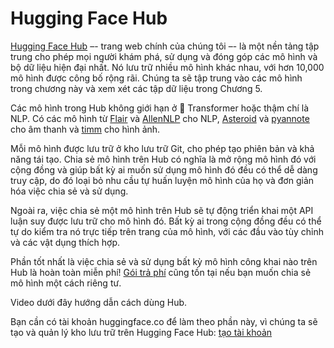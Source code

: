 # Hugging Face Hub

<CourseFloatingBanner
    chapter={4}
    classNames="absolute z-10 right-0 top-0"
/>

[Hugging Face Hub](https://huggingface.co/) –- trang web chính của chúng tôi –- là một nền tảng tập trung cho phép mọi người khám phá, sử dụng và đóng góp các mô hình và bộ dữ liệu hiện đại nhất. Nó lưu trữ nhiều mô hình khác nhau, với hơn 10,000 mô hình được công bố rộng rãi. Chúng ta sẽ tập trung vào các mô hình trong chương này và xem xét các tập dữ liệu trong Chương 5.

Các mô hình trong Hub không giới hạn ở 🤗 Transformer hoặc thậm chí là NLP. Có các mô hình từ [Flair](https://github.com/flairNLP/flair) và [AllenNLP](https://github.com/allenai/allennlp) cho NLP, [Asteroid](https://github.com/asteroid-team/asteroid) và  [pyannote](https://github.com/pyannote/pyannote-audio) cho âm thanh và [timm](https://github.com/rwightman/pytorch-image-models) cho hình ảnh.

Mỗi mô hình được lưu trữ ở kho lưu trữ Git, cho phép tạo phiên bản và khả năng tái tạo. Chia sẻ mô hình trên Hub có nghĩa là mở rộng mô hình đó với cộng đồng và giúp bất kỳ ai muốn sử dụng mô hình đó đều có thể dễ dàng truy cập, do đó loại bỏ nhu cầu tự huấn luyện mô hình của họ và đơn giản hóa việc chia sẻ và sử dụng.

Ngoài ra, việc chia sẻ một mô hình trên Hub sẽ tự động triển khai một API luận suy được lưu trữ cho mô hình đó. Bất kỳ ai trong cộng đồng đều có thể tự do kiểm tra nó trực tiếp trên trang của mô hình, với các đầu vào tùy chỉnh và các vật dụng thích hợp.

Phần tốt nhất là việc chia sẻ và sử dụng bất kỳ mô hình công khai nào trên Hub là hoàn toàn miễn phí! [Gói trả phí](https://huggingface.co/pricing) cũng tồn tại nếu bạn muốn chia sẻ mô hình một cách riêng tư.

Video dưới đây hướng dẫn cách dùng Hub.

<Youtube id="XvSGPZFEjDY" />

Bạn cần có tài khoản huggingface.co để làm theo phần này, vì chúng ta sẽ tạo và quản lý kho lưu trữ trên Hugging Face Hub: [tạo tài khoản](https://huggingface.co/join)
